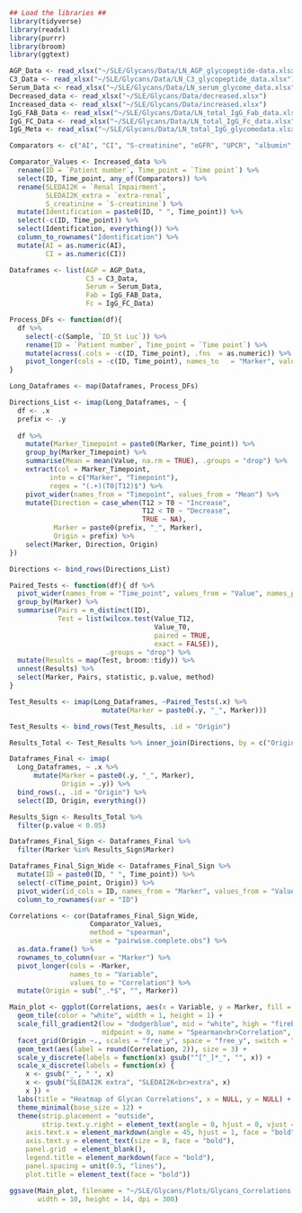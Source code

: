 ```r

## Load the libraries ##
library(tidyverse)
library(readxl)
library(purrr)
library(broom)
library(ggtext)

```

```r

AGP_Data <- read_xlsx("~/SLE/Glycans/Data/LN_AGP_glycopeptide-data.xlsx")
C3_Data <- read_xlsx("~/SLE/Glycans/Data/LN_C3_glycopeptide_data.xlsx")
Serum_Data <- read_xlsx("~/SLE/Glycans/Data/LN_serum_glycome_data.xlsx")
Decreased_data <- read_xlsx("~/SLE/Glycans/Data/decreased.xlsx")
Increased_data <- read_xlsx("~/SLE/Glycans/Data/increased.xlsx")
IgG_FAB_Data <- read_xlsx("~/SLE/Glycans/Data/LN_total_IgG_Fab_data.xlsx")
IgG_FC_Data <- read_xlsx("~/SLE/Glycans/Data/LN_total_IgG_Fc_data.xlsx")
IgG_Meta <- read_xlsx("~/SLE/Glycans/Data/LN_total_IgG_glycomedata.xlsx")


```


```r

Comparators <- c("AI", "CI", "S-creatinine", "eGFR", "UPCR", "albumin", "extra-renal", "Renal Impairment")

Comparator_Values <- Increased_data %>%
  rename(ID = `Patient number`, Time_point = `Time point`) %>%
  select(ID, Time_point, any_of(Comparators)) %>%
  rename(SLEDAI2K = `Renal Impairment`,
         SLEDAI2K_extra = `extra-renal`,
         S_creatinine = `S-creatinine`) %>%
  mutate(Identification = paste0(ID, " ", Time_point)) %>%
  select(-c(ID, Time_point)) %>%
  select(Identification, everything()) %>%
  column_to_rownames("Identification") %>%
  mutate(AI = as.numeric(AI),
         CI = as.numeric(CI))

```

```r

Dataframes <- list(AGP = AGP_Data, 
                   C3 = C3_Data, 
                   Serum = Serum_Data,
                   Fab = IgG_FAB_Data, 
                   Fc = IgG_FC_Data)

Process_DFs <- function(df){
  df %>% 
    select(-c(Sample, `ID_St Luc`)) %>% 
    rename(ID = `Patient number`, Time_point = `Time point`) %>% 
    mutate(across(.cols = -c(ID, Time_point), .fns  = as.numeric)) %>% 
    pivot_longer(cols = -c(ID, Time_point), names_to   = "Marker", values_to  = "Value")
}

Long_Dataframes <- map(Dataframes, Process_DFs)

```

```r

Directions_List <- imap(Long_Dataframes, ~ {
  df <- .x
  prefix <- .y
  
  df %>% 
    mutate(Marker_Timepoint = paste0(Marker, Time_point)) %>%
    group_by(Marker_Timepoint) %>%
    summarise(Mean = mean(Value, na.rm = TRUE), .groups = "drop") %>%
    extract(col = Marker_Timepoint, 
          into = c("Marker", "Timepoint"), 
          regex = "(.+)(T0|T12)$") %>% 
    pivot_wider(names_from = "Timepoint", values_from = "Mean") %>% 
    mutate(Direction = case_when(T12 > T0 ~ "Increase", 
                                 T12 < T0 ~ "Decrease", 
                                 TRUE ~ NA), 
           Marker = paste0(prefix, "_", Marker),
           Origin = prefix) %>% 
    select(Marker, Direction, Origin)
})

Directions <- bind_rows(Directions_List)

```

```r

Paired_Tests <- function(df){ df %>% 
  pivot_wider(names_from = "Time_point", values_from = "Value", names_prefix = "Value_") %>% 
  group_by(Marker) %>% 
  summarise(Pairs = n_distinct(ID),
            Test = list(wilcox.test(Value_T12, 
                                    Value_T0, 
                                    paired = TRUE, 
                                    exact = FALSE)), 
                        .groups = "drop") %>% 
  mutate(Results = map(Test, broom::tidy)) %>% 
  unnest(Results) %>% 
  select(Marker, Pairs, statistic, p.value, method)
}

Test_Results <- imap(Long_Dataframes, ~Paired_Tests(.x) %>% 
                       mutate(Marker = paste0(.y, "_", Marker)))

Test_Results <- bind_rows(Test_Results, .id = "Origin")

```

```r

Results_Total <- Test_Results %>% inner_join(Directions, by = c("Origin", "Marker"))

Dataframes_Final <- imap(
  Long_Dataframes, ~ .x %>% 
      mutate(Marker = paste0(.y, "_", Marker), 
             Origin = .y)) %>% 
  bind_rows(., .id = "Origin") %>% 
  select(ID, Origin, everything())

Results_Sign <- Results_Total %>% 
  filter(p.value < 0.05)

Dataframes_Final_Sign <- Dataframes_Final %>% 
  filter(Marker %in% Results_Sign$Marker)

```

```r

Dataframes_Final_Sign_Wide <- Dataframes_Final_Sign %>% 
  mutate(ID = paste0(ID, " ", Time_point)) %>% 
  select(-c(Time_point, Origin)) %>% 
  pivot_wider(id_cols = ID, names_from = "Marker", values_from = "Value") %>% 
  column_to_rownames(var = "ID")

Correlations <- cor(Dataframes_Final_Sign_Wide, 
                    Comparator_Values, 
                    method = "spearman", 
                    use = "pairwise.complete.obs") %>% 
  as.data.frame() %>%
  rownames_to_column(var = "Marker") %>% 
  pivot_longer(cols = -Marker, 
               names_to = "Variable", 
               values_to = "Correlation") %>% 
  mutate(Origin = sub("_.*$", "", Marker))

```

```r

Main_plot <- ggplot(Correlations, aes(x = Variable, y = Marker, fill = Correlation)) +
  geom_tile(color = "white", width = 1, height = 1) +
  scale_fill_gradient2(low = "dodgerblue", mid = "white", high = "firebrick", 
                       midpoint = 0, name = "Spearman<br>Correlation", breaks = seq(-1, 1, by = 0.5)) +
  facet_grid(Origin ~., scales = "free_y", space = "free_y", switch = "x") +
  geom_text(aes(label = round(Correlation, 2)), size = 3) +
  scale_y_discrete(labels = function(x) gsub("^[^_]*_", "", x)) +
  scale_x_discrete(labels = function(x) {
    x <- gsub("_", " ", x)
    x <- gsub("SLEDAI2K extra", "SLEDAI2K<br>extra", x)
    x }) +
  labs(title = "Heatmap of Glycan Correlations", x = NULL, y = NULL) +
  theme_minimal(base_size = 12) +
  theme(strip.placement = "outside",
        strip.text.y.right = element_text(angle = 0, hjust = 0, vjust = 0.5, face  = "bold"),
    axis.text.x = element_markdown(angle = 45, hjust = 1, face = "bold"), 
    axis.text.y = element_text(size = 8, face = "bold"),
    panel.grid  = element_blank(), 
    legend.title = element_markdown(face = "bold"), 
    panel.spacing = unit(0.5, "lines"), 
    plot.title = element_text(face = "bold"))

ggsave(Main_plot, filename = "~/SLE/Glycans/Plots/Glycans_Correlations.jpeg",
       width = 10, height = 14, dpi = 300)

```

